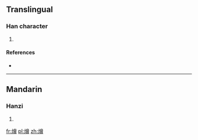 ==Translingual==

===Han character===
{{Han char|rn=86|rad=火|as=13|sn=17|four=9488<sub>6</sub>|canj=火大尸金 (FKSC)}}

# {{defn|Han|sort=火13}}

====References====
* {{Han ref|kx=0685.201|dkj=19494|hdz=32242.110|uh=71F2|ud=29170|bh=ED5F|bd=60767}}

----

==Mandarin==

===Hanzi===
{{cmn-hanzi|pin=[[xié]] ([[xie2]])|wg=hsieh<sup>2</sup>}}

# {{defn|lang=cmn|sort=火13}}

[[fr:燲]]
[[pl:燲]]
[[zh:燲]]